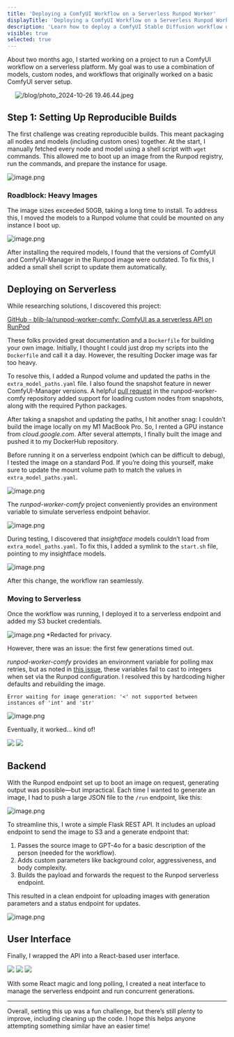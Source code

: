 ```yaml
---
title: 'Deploying a ComfyUI Workflow on a Serverless Runpod Worker'
displayTitle: 'Deploying a ComfyUI Workflow on a Serverless Runpod Worker'
description: 'Learn how to deploy a ComfyUI Stable Diffusion workflow on a serverless Runpod.io worker efficiently.'
visible: true
selected: true
---
```


About two months ago, I started working on a project to run a ComfyUI workflow on a serverless platform. My goal was to use a combination of models, custom nodes, and workflows that originally worked on a basic ComfyUI server setup.

  ![/blog/photo_2024-10-26 19.46.44.jpeg](/blog/photo_2024-10-26-19-46-44.jpeg)

## Step 1: Setting Up Reproducible Builds

The first challenge was creating reproducible builds. This meant packaging all nodes and models (including custom ones) together. At the start, I manually fetched every node and model using a shell script with `wget` commands. This allowed me to boot up an image from the Runpod registry, run the commands, and prepare the instance for usage.

![image.png](/blog/image.png)

### Roadblock: Heavy Images

The image sizes exceeded 50GB, taking a long time to install. To address this, I moved the models to a Runpod volume that could be mounted on any instance I boot up.

![image.png](/blog/image_x.png)

After installing the required models, I found that the versions of ComfyUI and ComfyUI-Manager in the Runpod image were outdated. To fix this, I added a small shell script to update them automatically.

## Deploying on Serverless

While researching solutions, I discovered this project:

[GitHub - blib-la/runpod-worker-comfy: ComfyUI as a serverless API on RunPod](https://github.com/blib-la/runpod-worker-comfy)

These folks provided great documentation and a `Dockerfile` for building your own image. Initially, I thought I could just drop my scripts into the `Dockerfile` and call it a day. However, the resulting Docker image was far too heavy.

To resolve this, I added a Runpod volume and updated the paths in the `extra_model_paths.yaml` file. I also found the snapshot feature in newer ComfyUI-Manager versions. A helpful [pull request](https://github.com/blib-la/runpod-worker-comfy/pull/30) in the runpod-worker-comfy repository added support for loading custom nodes from snapshots, along with the required Python packages.

After taking a snapshot and updating the paths, I hit another snag: I couldn’t build the image locally on my M1 MacBook Pro. So, I rented a GPU instance from *cloud.google.com*. After several attempts, I finally built the image and pushed it to my DockerHub repository.

Before running it on a serverless endpoint (which can be difficult to debug), I tested the image on a standard Pod. If you’re doing this yourself, make sure to update the mount volume path to match the values in `extra_model_paths.yaml`.

![image.png](/blog/image_4.png)

The *runpod-worker-comfy* project conveniently provides an environment variable to simulate serverless endpoint behavior.

![image.png](/blog/image_i.png)

During testing, I discovered that *insightface* models couldn’t load from `extra_model_paths.yaml`. To fix this, I added a symlink to the `start.sh` file, pointing to my insightface models.

![image.png](/blog/image_l.png)

After this change, the workflow ran seamlessly.

### Moving to Serverless

Once the workflow was running, I deployed it to a serverless endpoint and added my S3 bucket credentials.

![image.png](/blog/image_8.png)
\*Redacted for privacy.

However, there was an issue: the first few generations timed out.

*runpod-worker-comfy* provides an environment variable for polling max retries, but as noted in [this issue](https://github.com/blib-la/runpod-worker-comfy/issues/64), these variables fail to cast to integers when set via the Runpod configuration. I resolved this by hardcoding higher defaults and rebuilding the image.

```
Error waiting for image generation: '<' not supported between instances of 'int' and 'str'
```


![image.png](/blog/image_q.png)

Eventually, it worked… kind of!

<div className="grid grid-cols-2 gap-5 py-8">
    <img className="w-full" src="/blog/photo_2024-10-26-20-27-35.jpeg" />
    <img className="w-full" src="/blog/photo_2024-10-26-20-27-33.jpeg" />
</div>

## Backend

With the Runpod endpoint set up to boot an image on request, generating output was possible—but impractical. Each time I wanted to generate an image, I had to push a large JSON file to the `/run` endpoint, like this:

![image.png](/blog/image_6.png)

To streamline this, I wrote a simple Flask REST API. It includes an upload endpoint to send the image to S3 and a generate endpoint that:

1. Passes the source image to GPT-4o for a basic description of the person (needed for the workflow).
2. Adds custom parameters like background color, aggressiveness, and body complexity.
3. Builds the payload and forwards the request to the Runpod serverless endpoint.

This resulted in a clean endpoint for uploading images with generation parameters and a status endpoint for updates.

![image.png](/blog/image_11.png)

## User Interface

Finally, I wrapped the API into a React-based user interface.

<div className="grid grid-cols-3 gap-5 py-8">
    <img className="w-full" src="/blog/image_e.png" />
    <img className="w-full" src="/blog/image_s.png" />
    <img className="w-full" src="/blog/image_g.png" />
</div>

With some React magic and long polling, I created a neat interface to manage the serverless endpoint and run concurrent generations.

---

Overall, setting this up was a fun challenge, but there’s still plenty to improve, including cleaning up the code. I hope this helps anyone attempting something similar have an easier time!
